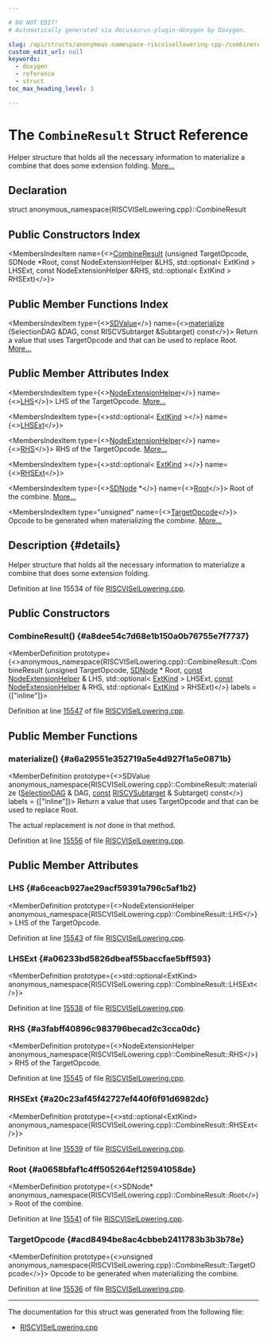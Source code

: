 ```yaml
---

# DO NOT EDIT!
# Automatically generated via docusaurus-plugin-doxygen by Doxygen.

slug: /api/structs/anonymous-namespace-riscvisellowering-cpp-/combineresult
custom_edit_url: null
keywords:
  - doxygen
  - reference
  - struct
toc_max_heading_level: 3

---
```





# The `CombineResult` Struct Reference

<DoxygenPage pluginConfig={pluginConfig}>

Helper structure that holds all the necessary information to materialize a combine that does some extension folding. <a href="#details">More...</a>

## Declaration

<CodeBlock>struct anonymous_namespace{RISCVISelLowering.cpp}::CombineResult</CodeBlock>

## Public Constructors Index

<MembersIndex>

<MembersIndexItem
  name={<><a href="#a8dee54c7d68e1b150a0b76755e7f7737">CombineResult</a> (unsigned TargetOpcode, SDNode &#42;Root, const NodeExtensionHelper &amp;LHS, std::optional&lt; ExtKind &gt; LHSExt, const NodeExtensionHelper &amp;RHS, std::optional&lt; ExtKind &gt; RHSExt)</>}>
</MembersIndexItem>

</MembersIndex>

## Public Member Functions Index

<MembersIndex>

<MembersIndexItem
  type={<><a href="/docs/api/classes/llvm/sdvalue">SDValue</a></>}
  name={<><a href="#a6a29551e352719a5e4d927f1a5e0871b">materialize</a> (SelectionDAG &amp;DAG, const RISCVSubtarget &amp;Subtarget) const</>}>
Return a value that uses TargetOpcode and that can be used to replace Root. <a href="#a6a29551e352719a5e4d927f1a5e0871b">More...</a>
</MembersIndexItem>

</MembersIndex>

## Public Member Attributes Index

<MembersIndex>

<MembersIndexItem
  type={<><a href="/docs/api/structs/anonymous-namespace-riscvisellowering-cpp-/nodeextensionhelper">NodeExtensionHelper</a></>}
  name={<><a href="#a6ceacb927ae29acf59391a796c5af1b2">LHS</a></>}>
LHS of the TargetOpcode. <a href="#a6ceacb927ae29acf59391a796c5af1b2">More...</a>
</MembersIndexItem>

<MembersIndexItem
  type={<>std::optional&lt; <a href="/docs/api/namespaces/anonymous-riscvisellowering-cpp-/#a0fb45dddfe1615e320ac9ad137d634e7">ExtKind</a> &gt;</>}
  name={<><a href="#a06233bd5826dbeaf55baccfae5bff593">LHSExt</a></>}>
</MembersIndexItem>

<MembersIndexItem
  type={<><a href="/docs/api/structs/anonymous-namespace-riscvisellowering-cpp-/nodeextensionhelper">NodeExtensionHelper</a></>}
  name={<><a href="#a3fabff40896c983796becad2c3cca0dc">RHS</a></>}>
RHS of the TargetOpcode. <a href="#a3fabff40896c983796becad2c3cca0dc">More...</a>
</MembersIndexItem>

<MembersIndexItem
  type={<>std::optional&lt; <a href="/docs/api/namespaces/anonymous-riscvisellowering-cpp-/#a0fb45dddfe1615e320ac9ad137d634e7">ExtKind</a> &gt;</>}
  name={<><a href="#a20c23af45f42727ef440f6f91d6982dc">RHSExt</a></>}>
</MembersIndexItem>

<MembersIndexItem
  type={<><a href="/docs/api/classes/llvm/sdnode">SDNode</a> &#42;</>}
  name={<><a href="#a0658bfaf1c4ff505264ef125941058de">Root</a></>}>
Root of the combine. <a href="#a0658bfaf1c4ff505264ef125941058de">More...</a>
</MembersIndexItem>

<MembersIndexItem
  type="unsigned"
  name={<><a href="#acd8494be8ac4cbbeb2411783b3b3b78e">TargetOpcode</a></>}>
Opcode to be generated when materializing the combine. <a href="#acd8494be8ac4cbbeb2411783b3b3b78e">More...</a>
</MembersIndexItem>

</MembersIndex>

## Description {#details}

Helper structure that holds all the necessary information to materialize a combine that does some extension folding.

Definition at line 15534 of file <a href="/docs/api/files/lib/lib/target/lib/target/riscv/riscvisellowering-cpp">RISCVISelLowering.cpp</a>.

<SectionDefinition>

## Public Constructors

### CombineResult() {#a8dee54c7d68e1b150a0b76755e7f7737}

<MemberDefinition
  prototype={<>anonymous&#95;namespace&#123;RISCVISelLowering.cpp&#125;::CombineResult::CombineResult (unsigned TargetOpcode, <a href="/docs/api/classes/llvm/sdnode">SDNode</a> &#42; Root, <a href="/docs/api/files/lib/lib/target/lib/target/aarch64/aarch64promoteconstant-cpp/#a90f8350fecae261c25be85d38b451bff">const</a> <a href="/docs/api/structs/anonymous-namespace-riscvisellowering-cpp-/nodeextensionhelper">NodeExtensionHelper</a> &amp; LHS, std::optional&lt; <a href="/docs/api/namespaces/anonymous-riscvisellowering-cpp-/#a0fb45dddfe1615e320ac9ad137d634e7">ExtKind</a> &gt; LHSExt, <a href="/docs/api/files/lib/lib/target/lib/target/aarch64/aarch64promoteconstant-cpp/#a90f8350fecae261c25be85d38b451bff">const</a> <a href="/docs/api/structs/anonymous-namespace-riscvisellowering-cpp-/nodeextensionhelper">NodeExtensionHelper</a> &amp; RHS, std::optional&lt; <a href="/docs/api/namespaces/anonymous-riscvisellowering-cpp-/#a0fb45dddfe1615e320ac9ad137d634e7">ExtKind</a> &gt; RHSExt)</>}
  labels = {["inline"]}>

Definition at line <a href="/docs/api/files/lib/lib/target/lib/target/riscv/riscvisellowering-cpp/#l15547">15547</a> of file <a href="/docs/api/files/lib/lib/target/lib/target/riscv/riscvisellowering-cpp">RISCVISelLowering.cpp</a>.
</MemberDefinition>

</SectionDefinition>

<SectionDefinition>

## Public Member Functions

### materialize() {#a6a29551e352719a5e4d927f1a5e0871b}

<MemberDefinition
  prototype={<>SDValue anonymous&#95;namespace&#123;RISCVISelLowering.cpp&#125;::CombineResult::materialize (<a href="/docs/api/classes/llvm/selectiondag">SelectionDAG</a> &amp; DAG, <a href="/docs/api/files/lib/lib/target/lib/target/aarch64/aarch64promoteconstant-cpp/#a90f8350fecae261c25be85d38b451bff">const</a> <a href="/docs/api/classes/llvm/riscvsubtarget">RISCVSubtarget</a> &amp; Subtarget) const</>}
  labels = {["inline"]}>
Return a value that uses TargetOpcode and that can be used to replace Root.

The actual replacement is <em>not</em> done in that method.

Definition at line <a href="/docs/api/files/lib/lib/target/lib/target/riscv/riscvisellowering-cpp/#l15556">15556</a> of file <a href="/docs/api/files/lib/lib/target/lib/target/riscv/riscvisellowering-cpp">RISCVISelLowering.cpp</a>.
</MemberDefinition>

</SectionDefinition>

<SectionDefinition>

## Public Member Attributes

### LHS {#a6ceacb927ae29acf59391a796c5af1b2}

<MemberDefinition
  prototype={<>NodeExtensionHelper anonymous&#95;namespace&#123;RISCVISelLowering.cpp&#125;::CombineResult::LHS</>}>
LHS of the TargetOpcode.

Definition at line <a href="/docs/api/files/lib/lib/target/lib/target/riscv/riscvisellowering-cpp/#l15543">15543</a> of file <a href="/docs/api/files/lib/lib/target/lib/target/riscv/riscvisellowering-cpp">RISCVISelLowering.cpp</a>.
</MemberDefinition>

### LHSExt {#a06233bd5826dbeaf55baccfae5bff593}

<MemberDefinition
  prototype={<>std::optional&lt;ExtKind&gt; anonymous&#95;namespace&#123;RISCVISelLowering.cpp&#125;::CombineResult::LHSExt</>}>

Definition at line <a href="/docs/api/files/lib/lib/target/lib/target/riscv/riscvisellowering-cpp/#l15538">15538</a> of file <a href="/docs/api/files/lib/lib/target/lib/target/riscv/riscvisellowering-cpp">RISCVISelLowering.cpp</a>.
</MemberDefinition>

### RHS {#a3fabff40896c983796becad2c3cca0dc}

<MemberDefinition
  prototype={<>NodeExtensionHelper anonymous&#95;namespace&#123;RISCVISelLowering.cpp&#125;::CombineResult::RHS</>}>
RHS of the TargetOpcode.

Definition at line <a href="/docs/api/files/lib/lib/target/lib/target/riscv/riscvisellowering-cpp/#l15545">15545</a> of file <a href="/docs/api/files/lib/lib/target/lib/target/riscv/riscvisellowering-cpp">RISCVISelLowering.cpp</a>.
</MemberDefinition>

### RHSExt {#a20c23af45f42727ef440f6f91d6982dc}

<MemberDefinition
  prototype={<>std::optional&lt;ExtKind&gt; anonymous&#95;namespace&#123;RISCVISelLowering.cpp&#125;::CombineResult::RHSExt</>}>

Definition at line <a href="/docs/api/files/lib/lib/target/lib/target/riscv/riscvisellowering-cpp/#l15539">15539</a> of file <a href="/docs/api/files/lib/lib/target/lib/target/riscv/riscvisellowering-cpp">RISCVISelLowering.cpp</a>.
</MemberDefinition>

### Root {#a0658bfaf1c4ff505264ef125941058de}

<MemberDefinition
  prototype={<>SDNode&#42; anonymous&#95;namespace&#123;RISCVISelLowering.cpp&#125;::CombineResult::Root</>}>
Root of the combine.

Definition at line <a href="/docs/api/files/lib/lib/target/lib/target/riscv/riscvisellowering-cpp/#l15541">15541</a> of file <a href="/docs/api/files/lib/lib/target/lib/target/riscv/riscvisellowering-cpp">RISCVISelLowering.cpp</a>.
</MemberDefinition>

### TargetOpcode {#acd8494be8ac4cbbeb2411783b3b3b78e}

<MemberDefinition
  prototype={<>unsigned anonymous&#95;namespace&#123;RISCVISelLowering.cpp&#125;::CombineResult::TargetOpcode</>}>
Opcode to be generated when materializing the combine.

Definition at line <a href="/docs/api/files/lib/lib/target/lib/target/riscv/riscvisellowering-cpp/#l15536">15536</a> of file <a href="/docs/api/files/lib/lib/target/lib/target/riscv/riscvisellowering-cpp">RISCVISelLowering.cpp</a>.
</MemberDefinition>

</SectionDefinition>

<hr/>

The documentation for this struct was generated from the following file:

<ul>
<li><a href="/docs/api/files/lib/lib/target/lib/target/riscv/riscvisellowering-cpp">RISCVISelLowering.cpp</a></li>
</ul>

</DoxygenPage>
